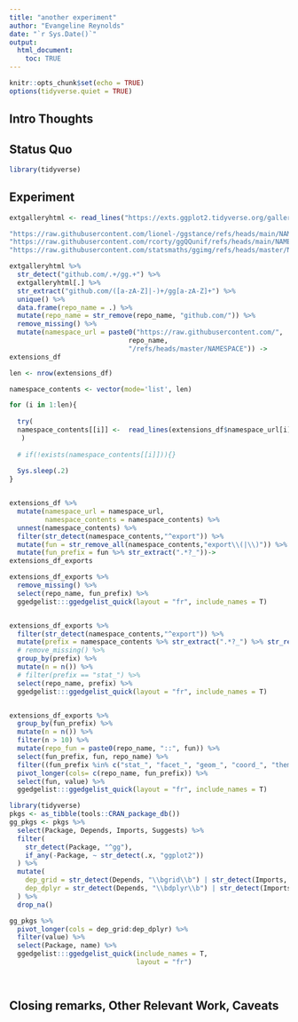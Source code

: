 ```yaml
---
title: "another experiment"
author: "Evangeline Reynolds"
date: "`r Sys.Date()`"
output: 
  html_document:
    toc: TRUE
---
```


```r
knitr::opts_chunk$set(echo = TRUE)
options(tidyverse.quiet = TRUE)
```




## Intro Thoughts


## Status Quo

```r
library(tidyverse)

```

## Experiment

```r
extgalleryhtml <- read_lines("https://exts.ggplot2.tidyverse.org/gallery/")

"https://raw.githubusercontent.com/lionel-/ggstance/refs/heads/main/NAMESPACE"
"https://raw.githubusercontent.com/rcorty/ggQQunif/refs/heads/main/NAMESPACE"
"https://raw.githubusercontent.com/statsmaths/ggimg/refs/heads/master/NAMESPACE"

extgalleryhtml %>% 
  str_detect("github.com/.+/gg.+") %>% 
  extgalleryhtml[.] %>% 
  str_extract("github.com/([a-zA-Z]|-)+/gg[a-zA-Z]+") %>% 
  unique() %>% 
  data.frame(repo_name = .) %>% 
  mutate(repo_name = str_remove(repo_name, "github.com/")) %>% 
  remove_missing() %>% 
  mutate(namespace_url = paste0("https://raw.githubusercontent.com/", 
                              repo_name, 
                              "/refs/heads/master/NAMESPACE")) ->
extensions_df
```



```r
len <- nrow(extensions_df)

namespace_contents <- vector(mode='list', len)

for (i in 1:len){
  
  try(
  namespace_contents[[i]] <-  read_lines(extensions_df$namespace_url[i])
   )
  
  # if(!exists(namespace_contents[[i]])){}
  
  Sys.sleep(.2)
}


extensions_df %>% 
  mutate(namespace_url = namespace_url,
         namespace_contents = namespace_contents) %>% 
  unnest(namespace_contents) %>% 
  filter(str_detect(namespace_contents,"^export")) %>%
  mutate(fun = str_remove_all(namespace_contents,"export\\(|\\)")) %>% 
  mutate(fun_prefix = fun %>% str_extract(".*?_"))->
extensions_df_exports

extensions_df_exports %>% 
  remove_missing() %>% 
  select(repo_name, fun_prefix) %>% 
  ggedgelist:::ggedgelist_quick(layout = "fr", include_names = T)


extensions_df_exports %>% 
  filter(str_detect(namespace_contents,"^export")) %>%
  mutate(prefix = namespace_contents %>% str_extract(".*?_") %>% str_remove("export\\(")) %>% 
  # remove_missing() %>% 
  group_by(prefix) %>% 
  mutate(n = n()) %>% 
  # filter(prefix == "stat_") %>% 
  select(repo_name, prefix) %>% 
  ggedgelist:::ggedgelist_quick(layout = "fr", include_names = T)


extensions_df_exports %>%   
  group_by(fun_prefix) %>% 
  mutate(n = n()) %>% 
  filter(n > 10) %>% 
  mutate(repo_fun = paste0(repo_name, "::", fun)) %>% 
  select(fun_prefix, fun, repo_name) %>% 
  filter((fun_prefix %in% c("stat_", "facet_", "geom_", "coord_", "theme_", "scale_"))) %>% 
  pivot_longer(cols= c(repo_name, fun_prefix)) %>% 
  select(fun, value) %>% 
  ggedgelist:::ggedgelist_quick(layout = "fr", include_names = T)
```


```r

library(tidyverse)
pkgs <- as_tibble(tools::CRAN_package_db())
gg_pkgs <- pkgs %>% 
  select(Package, Depends, Imports, Suggests) %>% 
  filter(
    str_detect(Package, "^gg"),
    if_any(-Package, ~ str_detect(.x, "ggplot2"))
  ) %>% 
  mutate(
    dep_grid = str_detect(Depends, "\\bgrid\\b") | str_detect(Imports, "\\bgrid\\b"),
    dep_dplyr = str_detect(Depends, "\\bdplyr\\b") | str_detect(Imports, "\\bdplyr\\b")
  ) %>% 
  drop_na()

gg_pkgs %>% 
  pivot_longer(cols = dep_grid:dep_dplyr) %>% 
  filter(value) %>% 
  select(Package, name) %>% 
  ggedgelist:::ggedgelist_quick(include_names = T, 
                                layout = "fr")
  



```



## Closing remarks, Other Relevant Work, Caveats
